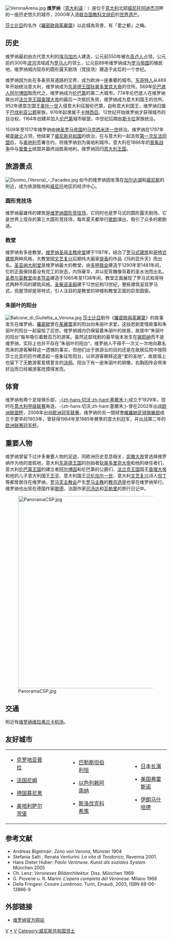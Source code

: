 {{noteTA
|T=zh-hans:维罗纳;zh-hant:維羅納;zh-hk:凡羅拿;zh-tw:維洛納;zh-mo:凡羅拿;
|1=zh-hans:维罗纳;zh-hant:維羅納;zh-hk:凡羅拿;zh-tw:維洛納;zh-mo:凡羅拿;
|2=zh-hans:伦巴第;zh-hant:倫巴底;
|3=zh-hans:奥托;zh-hant:奧圖;
|4=zh-hans:萨尔茨堡;zh-hant:薩爾斯堡;
}}
{{Infobox Italian comune
| name = 維羅納
| official_name = Città di Verona
| native_name = 
| image_skyline = Collage Verona.jpg
| imagesize = 270px
| image_alt = 
| image_caption = 維羅納景致
| image_shield = 
| shield_size = 75px
| image_flag = Flag of Verona.svg
| image_map = 
| map_alt = 
| map_caption = 
| pushpin_label_position =
| pushpin_map_alt = 
| coordinates           = {{coord|45|26|N|10|59|E|region:IT-VR_type:city(260000)|display=inline,title}}
| region = [[威尼托|威尼托]]
| province = [[維羅納省|維羅納省]]（VR）
| frazioni = Avesa, San Michele Extra, San Massimo all'Adige, Quinzano, Quinto di Valpantena, Poiano di Valpantena, Parona di Valpolicella, Montorio Veronese, Mizzole, Marchesino, Chievo, Cà di David e Moruri
| mayor_party = Northen League
| mayor = Flavio Tosi
| area_footnotes = 
| area_total_km2 = 206.63
| population_footnotes =
| population_total = 265410
| population_as_of = 2008年12月27日
| pop_density_footnotes =
| population_demonym = Veronesi or Scaligeri
| elevation_footnotes =
| elevation_m = 59
| twin1 = 
| twin1_country = 
| saint = [[Zeno_of_Verona|Saint Zeno of Verona]]
| day = April 12
| postal_code = 37100
| area_code = 045
| website = [http://portale.comune.verona.it/nqcontent.cfm?a_id=1]
| footnotes = 
}}
[[File:VeronaArena.jpg|thumb]]
'''维罗纳'''（[[意大利语|意大利语]]：'''{{lang|it|Verona}}'''）是位于[[意大利|意大利]]北部[[威尼托|威尼托]][[阿迪杰河|阿迪杰河]]畔的一座历史悠久的城市，2000年入选[[联合国教科文组织|联合国教科文组织]]的[[世界遗产|世界遗产]]。

[[莎士比亞|莎士比亞]]的名作《[[羅密歐與茱麗葉|羅密歐與茱麗葉]]》以此城為背景，有「愛之都」之稱。

== 历史 ==

维罗纳最初由古代意大利的[[埃乌加内|埃乌加内]]人建造，公元前550年被古[[高卢人|高卢人]]占领，公元前约300年[[波河|波河]]流域成为[[罗马人|罗马人]]的领土，公元前89年维罗纳成为[[罗马帝国|罗马帝国]]的殖民地，维罗纳城内现存的圆形露天剧场（竞技场）建造于此后的一个世纪。

维罗纳因为处在多条贸易道路的交界，成为欧洲一座重要的城市。[[东哥特人|东哥特人]]从489年开始统治意大利，维罗纳成为[[东哥德王国|东哥德王国]][[狄奥多里克大帝|狄奥多里克大帝]]的住所。569年[[伦巴底人|伦巴底人]][[阿尔博因|阿尔博因]]取而代之，维罗纳成为[[伦巴第|伦巴第]]的第二大城市。774年伦巴底人在维罗纳做出对[[法兰克王国|法兰克王国]][[查理大帝|查理大帝]]的最后一次抵抗失败，维罗纳成为意大利国王的住所。952年德意志国王[[奥托一世_(神圣罗马帝国)|奥托一世]]入侵意大利征服伦巴第，自称意大利国王，维罗纳归属于[[巴伐利亚公爵|巴伐利亚公爵]]家族，976年起隶属于[[卡林西亞|卡林西亞]]。12世纪开始维罗纳才获得城市的自治权，1164年创建并加入[[伦巴第|伦巴第]]城市联盟，中世纪后期由[[斯卡拉|斯卡拉]]家族统治。

1509年至1517年维罗纳由[[神圣罗马帝国|神圣罗马帝国]]的[[马克西米连一世_(神圣罗马帝国)|马克西米连一世]]统治。维罗纳在1797年被[[拿破仑|拿破仑]]占领，他结束了[[威尼斯共和国|威尼斯共和国]]的统治，在与意大利一起击败[[第一次反法同盟|第一次反法同盟]]后，与[[奥地利|奥地利]]签署合约，将维罗纳划为奥地利城市。意大利在1866年的[[普奥战争|普奥战争]]中与[[普鲁士|普鲁士]]结盟并最终战胜奥地利，维罗纳回归[[意大利王国_(1861年－1946年)|意大利王国]]。

== 旅游景点 ==
[[File:Duomo_(Verona)_-_Facades.jpg|thumb]]
如今的维罗纳因坐落在[[加尔达湖|加尔达湖]]和[[威尼斯|威尼斯]]的附近，成为旅游胜地和[[威尼托|威尼托]]地区的经济中心。

=== 圆形竞技场 ===
维罗纳最雄伟的建筑是[[维罗纳圆形竞技场|维罗纳圆形竞技场]]，它同时也是罗马式的圆形露天剧场，它是世界上现存的第三大圆形竞技场，每年夏天都举行[[歌剧|歌剧]]演出，吸引了众多的歌剧迷。

=== 教堂 ===
维罗纳有多座教堂。[[維羅納主教座堂|维罗纳圣母主教座堂]]建于1187年，结合了[[罗马式建筑|罗马式建筑]]和[[哥特式建筑|哥特式建筑]]两种风格，大教堂因[[文艺复兴|文艺复兴]]后期伟大画家[[提香|提香]]的作品《玛利亚升天》而出名。[[圣亚纳大削堂_(维罗纳)|圣亚纳大削堂]]是维罗纳最大的教堂，由[[多明我会|多明我会]]建造于1290年至1481年间，它的正面保持着没有完工的状态，内饰豪华，并以驼背雕像背着的圣水池而出名。[[圣费尔莫教堂|圣费尔莫教堂]]由[[本笃会|本笃会]]建造于1065年至1138年间，教堂正面展现了罗马式和哥特式两种不同的建筑风格。[[圣柴诺圣殿|圣柴诺圣殿]]建于12世纪和13世纪，整栋建筑呈现罗马式，但屋顶却是哥特式，引人注目的是教堂的钟楼和教堂正面的巨型圆窗。

=== 朱丽叶的阳台 ===
[[File:Balcone_di_Giulietta_a_Verona.jpg|thumb]]
[[莎士比亞|莎士比亞]]剧作《[[羅密歐與茱麗葉|羅密歐與茱麗葉]]》的故事发生在维罗纳，[[羅密歐·蒙泰古|羅密歐]]曾在[[朱麗葉·凱普萊特|茱麗葉]]家的阳台向朱丽叶求爱，这段悲剧爱情故事和朱丽叶的阳台一起留给了后世。维罗纳城内仍保留着朱丽叶的故居，故居中“朱丽叶的阳台”每年吸引着数百万的游客。虽然这部戏剧的最早版本发生在[[锡耶纳|锡耶纳]]而不是维罗纳，实际上也并不存在“朱丽叶的阳台”，维罗纳人不得不一次又一次地向慕名而来的游客解释这一遗憾的事实，但他们出于旅游业的目的还是在故居后院中按照莎士比亚的巨作建造起一座象征性阳台，以供游客朝拜这座“爱的圣地”，故居墙上也留下了无数游客爱情誓言的[[涂鸦|涂鸦]]。阳台下有一座朱丽叶的铜像，右胸因传会带来好运而已经被游客抚摸得发亮。

== 体育 ==
维罗纳有两个足球俱乐部，[[切沃足球俱乐部|-{zh-hans:切沃;zh-hant:基爾禾;}-]]成立于1929年，现时在[[意大利甲级联赛|意大利甲级联赛]]角逐。-{zh-hans:切沃;zh-hant:基爾禾;}-曾在2002年出战[[欧洲联盟杯|欧洲联盟杯]]，2006年出战[[欧洲冠军联赛|欧洲冠军联赛]]。维罗纳的另一間球會[[維羅納足球俱樂部|維羅納足球俱樂部]]成立于更早的1903年，曾获得1984年至1985年赛季的意大利冠军，并出战第二年的[[欧洲联赛冠军杯|欧洲联赛冠军杯]]。

== 重要人物 ==
维罗纳曾留下过许多重要人物的足迹，同欧洲历史息息相关，[[恺撒|凯撒大帝]]曾选择维罗纳作为他的度假地，意大利[[东哥德王国|东哥德王国]]的创始者[[狄奥多里克大帝|狄奥多里克大帝]]和他的继任者们，意大利[[伦巴第王国|伦巴第王国]]的建立者[[阿尔博因|阿尔博因]]和伦巴第的公爵们、[[法兰克王国|法兰克王国]]国王[[查理大帝|查理大帝]]和他的儿子意大利国王[[丕平_(意大利)|丕平]]、意大利国王[[贝伦加尔一世|贝伦加尔一世]]、意大利[[文艺复兴|文艺复兴]]诗人[[但丁|但丁]]等都曾居住在维罗纳，[[罗马天主教会|罗马天主教会]]产生[[罗马主教|罗马主教]]的[[教宗选举|教宗选举]]也曾在维罗纳举行。维罗纳也出现在德国作家[[歌德|歌德]]、法国作家[[司汤达|司汤达]]和[[瓦勒里|瓦勒里]]的旅行日记中。

[[File:PanoramaCSP.jpg|600px]]

== 交通 ==
附近有[[维罗纳维拉弗兰卡机场|维罗纳维拉弗兰卡机场]]。

== 友好城市 ==
{|
|valign="top"|
* {{border|[[File:Flag_of_Croatia.svg|25px]]}}[[克罗地亚|克罗地亚]][[普拉|普拉]]
* {{border|[[File:Flag_of_France.svg|25px]]}}[[法国|法国]][[尼姆|尼姆]]
* {{border|[[File:Flag_of_Germany.svg|25px]]}}[[德国|德国]][[慕尼黑|慕尼黑]]
* {{border|[[File:Flag_of_Austria.svg|25px]]}}[[奥地利|奥地利]][[萨尔茨堡|萨尔茨堡]]
|width="50"| 
|valign="top"|
* {{border|[[File:Flag_of_Palestine.svg|25px]]}}[[巴勒斯坦|巴勒斯坦]][[伯利恒|伯利恒]]
* {{border|[[File:Flag_of_Israel.svg|25px]]}}[[以色列|以色列]][[赖阿南纳|赖阿南纳]]
* {{border|[[File:Flag_of_Slovakia.svg|25px]]}}[[斯洛伐克|斯洛伐克]][[科希策|科希策]]
|width="50"| 
|valign="top"|
* {{border|[[File:Flag_of_Japan.svg|25px]]}}[[日本|日本]][[長濱市|长濱]]
* {{border|[[File:Flag_of_the_United_States.svg|25px]]}}[[美国|美国]][[弗雷斯诺_(加利福尼亚州)|弗雷斯诺]]
* {{border|[[File:Flag_of_Iran.svg|25px]]}}[[伊朗|伊朗]][[马什哈德|马什哈德]]
|}

== 参考文献 ==
* Andreas Bigelmair: ''Zeno von Verona'', Münster 1904
* Stefania Salti , Renata Venturini: ''La vita di Teodorico'', Ravenna 2001.
* Hans Dieter Huber: ''Paolo Veronese. Kunst als soziales System.'' München 2005
* Ch. Lenz: ''Veroneses Bildarchitektur.''  Diss. München 1969
* G. Piovene u. R. Marini: ''L'opera completa del Veronese.''  Milano 1968
* Delia Fringesi: ''Cesare Lombroso''. Turin, Einaudi, 2003, ISBN 88-06-13866-9

== 外部链接 ==
{{Commons|Category:Verona}}
* [https://verona.com/ 维罗纳官方网站] {{Wayback|url=https://verona.com/ |date=20220213102256 }}

{{意大利世界遗产}}
{{維羅納省市鎮}}

{{Authority control}}
[[Category:维罗纳省市镇|V]]
[[Category:维罗纳|*]]
[[Category:意大利世界遗产|V]]
[[Category:威尼斯共和国领土|Category:威尼斯共和国领土]]